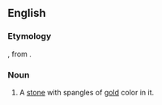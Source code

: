 ==English==

===Etymology===
{{etyl|la|en}}, from {{etyl|grc|en}}<!--format this: sand + ''chryso`s'' gold-->.

===Noun===
{{head|en|noun}}

# A [[stone]] with spangles of [[gold]] color in it.